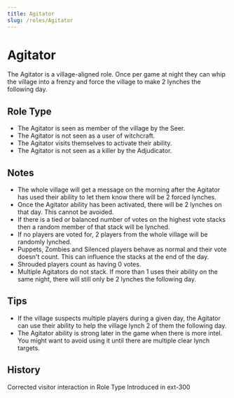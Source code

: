 ```yaml
---
title: Agitator
slug: /roles/Agitator
---
```


# Agitator

The Agitator is a village-aligned role. Once per game at night they can whip the village into a frenzy and force the village to make 2 lynches the following day.

## Role Type

- The Agitator is seen as member of the village by the Seer.
- The Agitator is not seen as a user of witchcraft.
- The Agitator visits themselves to activate their ability.
- The Agitator is not seen as a killer by the Adjudicator.

## Notes

- The whole village will get a message on the morning after the Agitator has used their ability to let them know there will be 2 forced lynches.
- Once the Agitator ability has been activated, there will be 2 lynches on that day. This cannot be avoided.
- If there is a tied or balanced number of votes on the highest vote stacks then a random member of that stack will be lynched.
- If no players are voted for, 2 players from the whole village will be randomly lynched.
- Puppets, Zombies and Silenced players behave as normal and their vote doesn't count. This can influence the stacks at the end of the day.
- Shrouded players count as having 0 votes.
- Multiple Agitators do not stack. If more than 1 uses their ability on the same night, there will still only be 2 lynches the following day.

## Tips

- If the village suspects multiple players during a given day, the Agitator can use their ability to help the village lynch 2 of them the following day.
- The Agitator ability is strong later in the game when there is more intel. You might want to avoid using it until there are multiple clear lynch targets.

## History

<timeline>
  <event interval="2019-12-03">
    Corrected visitor interaction in Role Type
  </event>
  <event interval="2019-01-01">Introduced in ext-300</event>
</timeline>
